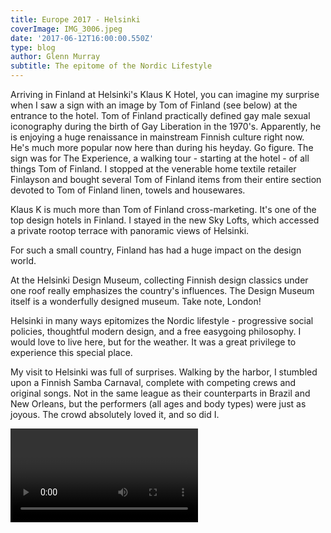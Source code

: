 ---
title: Europe 2017 - Helsinki
coverImage: IMG_3006.jpeg
date: '2017-06-12T16:00:00.550Z'
type: blog
author: Glenn Murray
subtitle: The epitome of the Nordic Lifestyle
---


Arriving in Finland at Helsinki's Klaus K Hotel, you can imagine my surprise when I saw a sign with an image by Tom of Finland (see below) at the entrance to the hotel. Tom of Finland practically defined gay male sexual iconography during the birth of Gay Liberation in the 1970's. Apparently, he is enjoying a huge renaissance in mainstream Finnish culture right now. He's much more popular now here than during his heyday. Go figure. The sign was for The Experience, a walking tour - starting at the hotel - of all things Tom of Finland. I stopped at the venerable home textile retailer Finlayson and bought several Tom of Finland items from their entire section devoted to Tom of Finland linen, towels and housewares.

<HelsinkiTomFinland2017SlideShow />

Klaus K is much more than Tom of Finland cross-marketing. It's one of the top design hotels in Finland. I stayed in the new Sky Lofts, which accessed a private rootop terrace with panoramic views of Helsinki. 

<HelsinkiHotel2017SlideShow />

For such a small country, Finland has had a huge impact on the design world.

At the Helsinki Design Museum, collecting Finnish design classics under one roof really emphasizes the country's influences.
The Design Museum itself is a wonderfully designed museum.  Take note, London!

<HelsinkiDesign2017SlideShow />

Helsinki in many ways epitomizes the Nordic lifestyle - progressive social policies, thoughtful modern design, and a free easygoing philosophy.
I would love to live here, but for the weather. It was a great privilege to experience this special place.

<Helsinki2017SlideShow />

My visit to Helsinki was full of surprises. Walking by the harbor, I stumbled upon a Finnish Samba Carnaval, complete with competing crews and original songs.
Not in the same league as their counterparts in Brazil and New Orleans, but the performers  (all ages and body types) were just as joyous. The crowd absolutely loved it, and so did I.

<Video
    videoSrcURL="https://www.youtube.com/embed/HsKmkoTzT7w"
    videoTitle="Helsinki Samba Carnaval"
 />

<HelsinkiSamba2017SlideShow />
